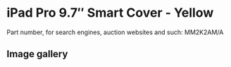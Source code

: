 # iPad Pro 9.7″ Smart Cover - Yellow

Part number, for search engines, auction websites and such: MM2K2AM/A

## Image gallery

<div style={{ width: "768px" }}>
  <GalleryComponent
    images={[
      {
        original: "/everysource/MM2K2",
        thumbnail: "/everypreview/MM2K2",
      },
      {
        original: "/everysource/MM2K2_AV1_GOLD",
        thumbnail: "/everypreview/MM2K2_AV1_GOLD",
      },
      {
        original: "/everysource/MM2K2_AV1_ROSEGOLD",
        thumbnail: "/everypreview/MM2K2_AV1_ROSEGOLD",
      },
      {
        original: "/everysource/MM2K2_AV1_SILVER",
        thumbnail: "/everypreview/MM2K2_AV1_SILVER",
      },
      {
        original: "/everysource/MM2K2_AV1_SPACE_GRAY",
        thumbnail: "/everypreview/MM2K2_AV1_SPACE_GRAY",
      },
      {
        original: "/everysource/MM2K2_AV2",
        thumbnail: "/everypreview/MM2K2_AV2",
      },
      {
        original: "/everysource/MM2K2_AV3",
        thumbnail: "/everypreview/MM2K2_AV3",
      }
    ]}
  />
</div>